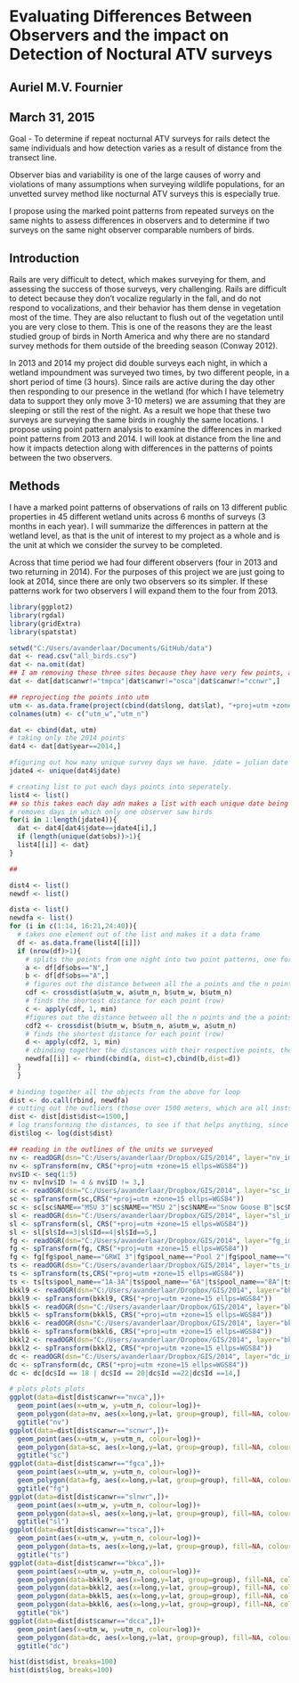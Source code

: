 # Evaluating Differences Between Observers and the impact on Detection of Noctural ATV surveys
## Auriel M.V. Fournier
## March 31, 2015

Goal - To determine if repeat nocturnal ATV surveys for rails detect the same individuals and how detection varies as a result of distance from the transect line. 

Observer bias and variability is one of the large causes of worry and violations of many assumptions when surveying wildlife populations, for an unvetted survey method like nocturnal ATV surveys this is especially true. 

I propose using the marked point patterns from repeated surveys on the same nights to assess differences in observers and to determine if two surveys on the same night observer comparable numbers of birds. 

## Introduction

Rails are very difficult to detect, which makes surveying for them, and assessing the success of those surveys, very challenging. Rails are difficult to detect because they don't vocalize regularly in the fall, and do not respond to vocalizations, and their behavior has them dense in vegetation most of the time. They are also reluctant to flush out of the vegetation until you are very close to them. This is one of the reasons they are the least studied group of birds in North America and why there are no standard survey methods for them outside of the breeding season (Conway 2012). 

In 2013 and 2014 my project did double surveys each night, in which a wetland impoundment was surveyed two times, by two different people, in a short period of time (3 hours). Since rails are active during the day other then responding to our presence in the wetland (for which I have telemetry data to support they only move 3-10 meters) we are assuming that they are sleeping or still the rest of the night. As a result we hope that these two surveys are surveying the same birds in roughly the same locations. I propose using point pattern analysis to examine the differences in marked point patterns from 2013 and 2014. I will look at distance from the line and how it impacts detection along with differences in the patterns of points between the two observers. 

## Methods

I have a marked point patterns of observations of rails on 13 different public properties in 45 different wetland units across 6 months of surveys (3 months in each year). I will summarize the differences in pattern at the wetland level, as that is the unit of interest to my project as a whole and is the unit at which we consider the survey to be completed. 

Across that time period we had four different observers (four in 2013 and two returning in 2014). For the purposes of this project we are just going to look at 2014, since there are only two observers so its simpler. If these patterns work for two observers I will expand them to the four from 2013. 

```r
library(ggplot2)
library(rgdal)
library(gridExtra)
library(spatstat)
```

```r
setwd("C:/Users/avanderlaar/Documents/GitHub/data")
dat <- read.csv("all_birds.csv")
dat <- na.omit(dat)
## I am removing these three sites because they have very few points, and were causing most, but not all of the issues with outliers. These three sites are Ten Mile Pond Conservation Area (tmpca), Otter Slough Conservation Area (osca) and Clarence Cannon National Wildlife Refuge (ccnwr)
dat <- dat[dat$canwr!="tmpca"|dat$canwr!="osca"|dat$canwr!="ccnwr",]

## reprojecting the points into utm 
utm <- as.data.frame(project(cbind(dat$long, dat$lat), "+proj=utm +zone=15 ellps=WGS84"))
colnames(utm) <- c("utm_w","utm_n")

dat <- cbind(dat, utm)
# taking only the 2014 points
dat4 <- dat[dat$year==2014,]

#figuring out how many unique survey days we have. jdate = julian date
jdate4 <- unique(dat4$jdate)

# creating list to put each days points into seperately. 
list4 <- list()
## so this takes each day adn makes a list with each unique date being a level in the lsit
# removes days in which only one observer saw birds
for(i in 1:length(jdate4)){
  dat <- dat4[dat4$jdate==jdate4[i],]
  if (length(unique(dat$obs))>1){
  list4[[i]] <- dat}
}

## 

dist4 <- list()
newdf <- list()

dista <- list()
newdfa <- list()
for (i in c(1:14, 16:21,24:40)){
  # takes one element out of the list and makes it a data frame
  df <- as.data.frame(list4[[i]])
  if (nrow(df)>1){
    # splits the points from one night into two point patterns, one for me (A) and one for Nick (N)
    a <- df[df$obs=="N",]
    b <- df[df$obs=="A",]
    # figures out the distance between all the a points and the n points
    cdf <- crossdist(a$utm_w, a$utm_n, b$utm_w, b$utm_n)
    # finds the shortest distance for each point (row)
    c <- apply(cdf, 1, min)
    #figures out the distance between all the n points and the a points
    cdf2 <- crossdist(b$utm_w, b$utm_n, a$utm_w, a$utm_n)
    # finds the shortest distance for each point (row)
    d <- apply(cdf2, 1, min)
    # cbinding together the distances with their respective points, then stacking the points together with rbind into a new data frame for that particular jdate, and putting it in it's own object in this new list. 
    newdfa[[i]] <- rbind(cbind(a, dist=c),cbind(b,dist=d))
  }
  }
  
# binding together all the objects from the above for loop
dist <- do.call(rbind, newdfa)
# cutting out the outliers (those over 1500 meters, which are all instsances where the nearest point was in an entirely different survey unit)
dist <- dist[dist$dist<=1500,]
# log transforming the distances, to see if that helps anything, since we are really low number heavy
dist$log <- log(dist$dist)
```
```r
## reading in the outlines of the units we surveyed
nv <- readOGR(dsn="C:/Users/avanderlaar/Dropbox/GIS/2014", layer="nv_impound")
nv <- spTransform(nv, CRS("+proj=utm +zone=15 ellps=WGS84"))
nv$ID <- seq(1:5)
nv <- nv[nv$ID != 4 & nv$ID != 3,]
sc <- readOGR(dsn="C:/Users/avanderlaar/Dropbox/GIS/2014", layer="sc_impound")
sc <- spTransform(sc,CRS("+proj=utm +zone=15 ellps=WGS84"))
sc <- sc[sc$NAME=="MSU 3"|sc$NAME=="MSU 2"|sc$NAME=="Snow Goose B"|sc$NAME=="Snow Goose D",]
sl <- readOGR(dsn="C:/Users/avanderlaar/Dropbox/GIS/2014", layer="sl_impound")
sl <- spTransform(sl, CRS("+proj=utm +zone=15 ellps=WGS84"))
sl <- sl[sl$Id==3|sl$Id==4|sl$Id==5,]
fg <- readOGR(dsn="C:/Users/avanderlaar/Dropbox/GIS/2014", layer="fg_impound")
fg <- spTransform(fg, CRS("+proj=utm +zone=15 ellps=WGS84"))
fg <- fg[fg$pool_name=="GRWI 3"|fg$pool_name=="Pool 2"|fg$pool_name=="GRWI 2",]
ts <- readOGR(dsn="C:/Users/avanderlaar/Dropbox/GIS/2014", layer="ts_impound")
ts <- spTransform(ts,CRS("+proj=utm +zone=15 ellps=WGS84"))
ts <- ts[ts$pool_name=="1A-3A"|ts$pool_name=="6A"|ts$pool_name=="8A"|ts$pool_name=="4A",]
bkkl9 <- readOGR(dsn="C:/Users/avanderlaar/Dropbox/GIS/2014", layer="bk_impound9")
bkkl9 <- spTransform(bkkl9, CRS("+proj=utm +zone=15 ellps=WGS84"))
bkkl5 <- readOGR(dsn="C:/Users/avanderlaar/Dropbox/GIS/2014", layer="bk_impound5")
bkkl5 <- spTransform(bkkl5, CRS("+proj=utm +zone=15 ellps=WGS84"))
bkkl6 <- readOGR(dsn="C:/Users/avanderlaar/Dropbox/GIS/2014", layer="bk_impound6")
bkkl6 <- spTransform(bkkl6, CRS("+proj=utm +zone=15 ellps=WGS84"))
bkkl2 <- readOGR(dsn="C:/Users/avanderlaar/Dropbox/GIS/2014", layer="bk_impound2")
bkkl2 <- spTransform(bkkl2, CRS("+proj=utm +zone=15 ellps=WGS84"))
dc <- readOGR(dsn="C:/Users/avanderlaar/Dropbox/GIS/2014", layer="dc_impound")
dc <- spTransform(dc, CRS("+proj=utm +zone=15 ellps=WGS84"))
dc <- dc[dc$Id == 18 | dc$Id == 20|dc$Id ==22|dc$Id ==14,]
```
```r
# plots plots plots
ggplot(data=dist[dist$canwr=="nvca",])+
  geom_point(aes(x=utm_w, y=utm_n, colour=log))+
  geom_polygon(data=nv, aes(x=long,y=lat, group=group), fill=NA, colour="black")+
  ggtitle("nv")
ggplot(data=dist[dist$canwr=="scnwr",])+
  geom_point(aes(x=utm_w, y=utm_n, colour=log))+
  geom_polygon(data=sc, aes(x=long,y=lat, group=group), fill=NA, colour="black")+
  ggtitle("sc")
ggplot(data=dist[dist$canwr=="fgca",])+
  geom_point(aes(x=utm_w, y=utm_n, colour=log))+
  geom_polygon(data=fg, aes(x=long,y=lat, group=group), fill=NA, colour="black")+
  ggtitle("fg")
ggplot(data=dist[dist$canwr=="slnwr",])+
  geom_point(aes(x=utm_w, y=utm_n, colour=log))+
  geom_polygon(data=sl, aes(x=long,y=lat, group=group), fill=NA, colour="black")+
  ggtitle("sl")
ggplot(data=dist[dist$canwr=="tsca",])+
  geom_point(aes(x=utm_w, y=utm_n, colour=log))+
  geom_polygon(data=ts, aes(x=long,y=lat, group=group), fill=NA, colour="black")+
  ggtitle("ts")
ggplot(data=dist[dist$canwr=="bkca",])+
  geom_point(aes(x=utm_w, y=utm_n, colour=log))+
  geom_polygon(data=bkkl9, aes(x=long,y=lat, group=group), fill=NA, colour="black")+
  geom_polygon(data=bkkl2, aes(x=long,y=lat, group=group), fill=NA, colour="black")+
  geom_polygon(data=bkkl5, aes(x=long,y=lat, group=group), fill=NA, colour="black")+
  geom_polygon(data=bkkl6, aes(x=long,y=lat, group=group), fill=NA, colour="black")+
  ggtitle("bk")
ggplot(data=dist[dist$canwr=="dcca",])+
  geom_point(aes(x=utm_w, y=utm_n, colour=log))+
  geom_polygon(data=dc, aes(x=long,y=lat, group=group), fill=NA, colour="black")+
  ggtitle("dc")

hist(dist$dist, breaks=100)
hist(dist$log, breaks=100)

```
